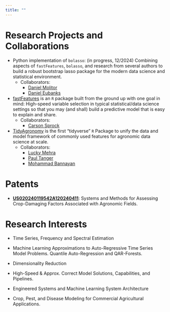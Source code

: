 ```yaml
---
title: ""
---
```


# Research Projects and Collaborations

-   Python implementation of `bolasso`: (in progress, 12/2024) Combining aspects of `fastFeatures`, `bolasso`, and research from several authors to build a robust bootstrap lasso package for the modern data science and statistical environment.
    -   Collaborators:
        -   [Daniel Molitor](https://www.dmolitor.com/){target="_blank"}
        -   [Daniel Eubanks](https://www.linkedin.com/in/james-daniel-eubanks/){target="_blank"}
-   [fastFeatures](https://github.com/jameshorine/fastFeatures) is an `R` package built from the ground up with one goal in mind: High-speed variable selection in typical statistical/data science settings so that you may (and shall) build a predictive model that is easy to explain and share.
    -   Collaborators:
        -   [Carson Sprock](https://www.linkedin.com/in/carson-sprock-68571732/)
-   [TidyAgronomy](https://github.com/modern-agronomy/tidyagronomy) is the first “tidyverse” `R` Package to unify the data and model framework of commonly used features for agronomic data science at scale.
    -   Collaborators:
        -   [Lucky Mehra](https://www.researchgate.net/profile/Lucky-Mehra)
        -   [Paul Tanger](https://www.linkedin.com/in/paultanger/)
        -   [Mohammad Bannayan](https://scholar.google.com/citations?user=IVd2mBUAAAAJ&hl=en)

# Patents

-   [**US020240119542A120240411**](https://patentimages.storage.googleapis.com/1b/af/2e/60fd122f1f4990/US20240119542A1.pdf){target="_blank"}: Systems and Methods for Assessing Crop-Damaging Factors Associated with Agronomic Fields.

# Research Interests

-   Time Series, Frequency and Spectral Estimation

-   Machine Learning Approximations to Auto-Regressive Time Series Model Problems. Quantile Auto-Regression and QAR-Forests.

-   Dimensionality Reduction

-   High-Speed & Approx. Correct Model Solutions, Capabilities, and Pipelines.

-   Engineered Systems and Machine Learning System Architecture

-   Crop, Pest, and Disease Modeling for Commercial Agricultural Applications.
